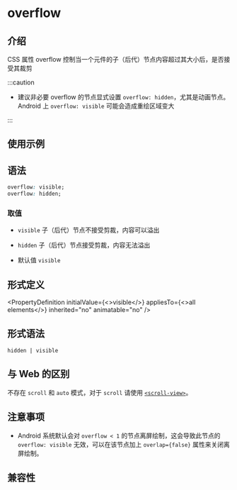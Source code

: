 # overflow

## 介绍

CSS 属性 overflow 控制当一个元件的子（后代）节点内容超过其大小后，是否接受其裁剪

:::caution

- 建议非必要 overflow 的节点显式设置 `overflow: hidden`，尤其是动画节点。Android 上 `overflow: visible` 可能会造成重绘区域变大

:::

## 使用示例


<Go
  example="css-api"
  defaultFile="src/overflow/App.tsx"
  img="https://lf-lynx.tiktok-cdns.com/obj/lynx-artifacts-oss-sg/lynx-website/assets/doc/css/overflow.jpg"
  entry="src/overflow"
  defaultEntryFile="dist/overflow.lynx.bundle"
/>

## 语法

```css
overflow: visible;
overflow: hidden;
```

### 取值

- `visible` 子（后代）节点不接受剪裁，内容可以溢出

- `hidden` 子（后代）节点接受剪裁，内容无法溢出

- 默认值 `visible`

## 形式定义


<PropertyDefinition
  initialValue={<>visible</>}
  appliesTo={<>all elements</>}
  inherited="no"
  animatable="no"
/>

## 形式语法

```
hidden | visible
```

## 与 Web 的区别

不存在 `scroll` 和 `auto` 模式，对于 `scroll` 请使用 [`<scroll-view>`](/api/elements/built-in/scroll-view)。

## 注意事项

- Android 系统默认会对 `overflow < 1` 的节点离屏绘制，这会导致此节点的 `overflow: visible` 无效，可以在该节点加上 `overlap={false}` 属性来关闭离屏绘制。

## 兼容性


<LegacyCompatTable metadata="css/properties/overflow" />
